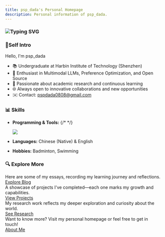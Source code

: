 ```yaml
---
title: psp_dada's Personal Homepage
description: Personal information of psp_dada.
---
```



### ![Typing SVG](https://readme-typing-svg.demolab.com?font=Fira+Code&pause=1000&width=435&lines=Hi+there+%F0%9F%91%8B+I'm+psp_dada!)

### 📌Self Intro

Hello, I'm psp_dada

- 📚 Undergraduate at Harbin Institute of Technology (Shenzhen)
- 🤖 Enthusiast in Multimodal LLMs, Preference Optimization, and Open Source
- 🧠 Passionate about academic research and continuous learning
- 🌐 Always open to innovative collaborations and new opportunities
- ✉️ Contact: pspdada0808@gmail.com

### 📊 Skills

- **Programming & Tools:**
  {/* <!-- Generated from: https://git.io/typing-svg --> */}

  <p>
    <a href="https://skillicons.dev">
      <img src="https://skillicons.dev/icons?i=py,c,java,bash,pytorch,git,github,vscode,latex,md,arduino,flutter" />
    </a>
  </p>

- **Languages:** Chinese (Native) & English
- **Hobbies:** Badminton, Swimming

### 🔍 Explore More

<CardGrid stagger>
  <Card title="Blog" icon="open-book">
    Here are some of my essays, recording my learning journey and reflections.
    <div style={{ textAlign: "center", marginTop: "0.5em" }}>
      <a
        href="/blog"
        style={{
          display: "inline-block",
          padding: "4px 12px",
          background: "#0078d4",
          color: "#fff",
          borderRadius: "6px",
          textDecoration: "none",
          fontWeight: "bold",
        }}
      >
        Explore Blog
      </a>
    </div>
  </Card>
  <Card title="Project" icon="rocket">
    A showcase of projects I've completed—each one marks my growth and
    capabilities.
    <div style={{ textAlign: "center", marginTop: "0.5em" }}>
      <a
        href="/project"
        style={{
          display: "inline-block",
          padding: "4px 12px",
          background: "#0078d4",
          color: "#fff",
          borderRadius: "6px",
          textDecoration: "none",
          fontWeight: "bold",
        }}
      >
        View Projects
      </a>
    </div>
  </Card>
  <Card title="Research" icon="starlight">
    My research work reflects my deeper exploration and curiosity about the
    world.
    <div style={{ textAlign: "center", marginTop: "0.5em" }}>
      <a
        href="/research"
        style={{
          display: "inline-block",
          padding: "4px 12px",
          background: "#0078d4",
          color: "#fff",
          borderRadius: "6px",
          textDecoration: "none",
          fontWeight: "bold",
        }}
      >
        See Research
      </a>
    </div>
  </Card>
  <Card title="More about me" icon="email">
    Want to know more? Visit my personal homepage or feel free to get in touch!
    <div style={{ textAlign: "center", marginTop: "0.5em" }}>
      <a
        href="/about"
        style={{
          display: "inline-block",
          padding: "4px 12px",
          background: "#0078d4",
          color: "#fff",
          borderRadius: "6px",
          textDecoration: "none",
          fontWeight: "bold",
        }}
      >
        About Me
      </a>
    </div>
  </Card>
</CardGrid>
